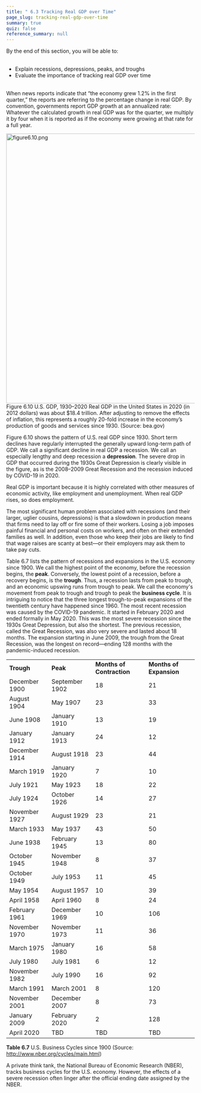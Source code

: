 ```yaml
---
title: " 6.3 Tracking Real GDP over Time"
page_slug: tracking-real-gdp-over-time
summary: true
quiz: false
reference_summary: null
---
```

<div className="content-chunk" data-subsection-id = "LEARNING-OBJECTIVES-170pt" show-header = "false">
<Info title="LEARNING OBJECTIVES">
By the end of this section, you will be able to: <br/>
<ul> <br/>
<li>Explain recessions, depressions, peaks, and troughs</li><li>Evaluate the importance of tracking real GDP over time</li> <br/>
</ul>
</Info>
</div>
<div className="content-chunk" data-subsection-id = "Learning-Objectives-629t" show-header = "false">
When news reports indicate that “the economy grew 1.2% in the first quarter,” the reports are referring to the percentage change in real GDP. By convention, governments report GDP growth at an annualized rate: Whatever the calculated growth in real GDP was for the quarter, we multiply it by four when it is reported as if the economy were growing at that rate for a full year.

<Image
  style="aspect-ratio:1123/721;"
  src="https://nbjrajrmujlgxmcvqsge.supabase.co/storage/v1/object/public/strapi/files/figure6.10.png-6889942dfbb406562873eda4485bc43c.png"
  alt="figure6.10.png"
  width="1123"
  height="721">
Figure 6.10 U.S. GDP, 1930–2020 Real GDP in the United States in 2020 (in 2012 dollars) was about $18.4 trillion. After adjusting to remove the effects of inflation, this represents a roughly 20-fold increase in the economy’s production of goods and services since 1930. (Source: bea.gov)
</Image>

Figure 6.10 shows the pattern of U.S. real GDP since 1930. Short term declines have regularly interrupted the generally upward long-term path of GDP. We call a significant decline in real GDP a recession. We call an especially lengthy and deep recession a **depression**. The severe drop in GDP that occurred during the 1930s Great Depression is clearly visible in the figure, as is the 2008–2009 Great Recession and the recession induced by COVID-19 in 2020.

Real GDP is important because it is highly correlated with other measures of economic activity, like employment and unemployment. When real GDP rises, so does employment.

The most significant human problem associated with recessions (and their larger, uglier cousins, depressions) is that a slowdown in production means that firms need to lay off or fire some of their workers. Losing a job imposes painful financial and personal costs on workers, and often on their extended families as well. In addition, even those who keep their jobs are likely to find that wage raises are scanty at best—or their employers may ask them to take pay cuts.

Table 6.7 lists the pattern of recessions and expansions in the U.S. economy since 1900. We call the highest point of the economy, before the recession begins, the **peak**. Conversely, the lowest point of a recession, before a recovery begins, is the **trough**. Thus, a recession lasts from peak to trough, and an economic upswing runs from trough to peak. We call the economy's movement from peak to trough and trough to peak the **business cycle**. It is intriguing to notice that the three longest trough-to-peak expansions of the twentieth century have happened since 1960. The most recent recession was caused by the COVID-19 pandemic. It started in February 2020 and ended formally in May 2020. This was the most severe recession since the 1930s Great Depression, but also the shortest. The previous recession, called the Great Recession, was also very severe and lasted about 18 months. The expansion starting in June 2009, the trough from the Great Recession, was the longest on record—ending 128 months with the pandemic-induced recession.

|     |     |     |     |
| --- | --- | --- | --- |
| **Trough** | **Peak** | **Months of Contraction** | **Months of Expansion** |
| December 1900 | September 1902 | 18  | 21  |
| August 1904 | May 1907 | 23  | 33  |
| June 1908 | January 1910 | 13  | 19  |
| January 1912 | January 1913 | 24  | 12  |
| December 1914 | August 1918 | 23  | 44  |
| March 1919 | January 1920 | 7   | 10  |
| July 1921 | May 1923 | 18  | 22  |
| July 1924 | October 1926 | 14  | 27  |
| November 1927 | August 1929 | 23  | 21  |
| March 1933 | May 1937 | 43  | 50  |
| June 1938 | February 1945 | 13  | 80  |
| October 1945 | November 1948 | 8   | 37  |
| October 1949 | July 1953 | 11  | 45  |
| May 1954 | August 1957 | 10  | 39  |
| April 1958 | April 1960 | 8   | 24  |
| February 1961 | December 1969 | 10  | 106 |
| November 1970 | November 1973 | 11  | 36  |
| March 1975 | January 1980 | 16  | 58  |
| July 1980 | July 1981 | 6   | 12  |
| November 1982 | July 1990 | 16  | 92  |
| March 1991 | March 2001 | 8   | 120 |
| November 2001 | December 2007 | 8   | 73  |
| January 2009 | February 2020 | 2   | 128 |
| April 2020 | TBD | TBD | TBD |

**Table 6.7** U.S. Business Cycles since 1900 (Source: http://www.nber.org/cycles/main.html)

A private think tank, the National Bureau of Economic Research (NBER), tracks business cycles for the U.S. economy. However, the effects of a severe recession often linger after the official ending date assigned by the NBER.
</div>
